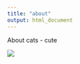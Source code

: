```yaml
---
title: "about"
output: html_document
---
```


About cats
- cute

![](https://cattitudedaily.com/wp-content/uploads/2021/07/snowshoe-portrait-scaled.jpg)